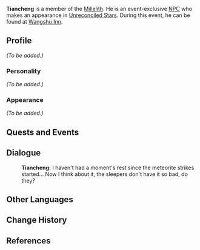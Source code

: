 {{Meta
<!-- Remove this template after adding the missing info -->
|missing_NPC_profile  = yes
}}
{{Character Infobox
|image            = NPC Tiancheng.png
|region           = Liyue
|title            = Millelith
|affiliation      = Millelith
|type             = Event NPC
|voiceEN          = [https://www.christianbanasvo.com/ Christian Banas]<ref name="Christian Banas Website">Christian Banas: [https://www.christianbanasvo.com/credits EN VA's Website]</ref>
}}
'''Tiancheng''' is a member of the [[Millelith]]. He is an event-exclusive [[NPC]] who makes an appearance in [[Unreconciled Stars]]. During this event, he can be found at [[Wangshu Inn]].

==Profile==
<!-- detailed story/lore information goes here -->
''(To be added.)''

===Personality===
''(To be added.)''

===Appearance===
''(To be added.)''

==Quests and Events==
{{Quests and Events}}

==Dialogue==
{{Dialogue start}}
:'''Tiancheng:''' I haven't had a moment's rest since the meteorite strikes started... Now I think about it, the sleepers don't have it so bad, do they?
{{Dialogue end}}

==Other Languages==
{{Other Languages|default_hidden = 1
|en      = Tiancheng
|zhs     = 天成
|zhs_rm  = Tiānchéng
|zht     = 天成
|zht_rm  = Tiānchéng
|ja      = 天成
|ja_rm   = Tensei{{Assumed}}
|ko      = 천성
|ko_rm   = Cheonseong
|es      = Tiancheng
|fr      = Tiancheng
|ru      = Тянь Чэн
|th      = Tiancheng
|vi      = Tiancheng
|de      = Tiancheng
|id      = Tiancheng
|pt      = Tiancheng
}}

==Change History==
{{Change History|1.1}}

==References==
{{Reflist}}